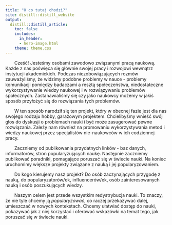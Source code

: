 ```yaml
---
title: "O co tutaj chodzi?"
site: distill::distill_website
output:
  distill::distill_article:
    toc: false
    includes:
      in_header:
      - hero-image.html
    theme: theme.css
---
```



<span style="margin-left:2em"> Cześć! Jesteśmy osobami zawodowo związanymi pracą naukową. Każde z nas poświęca się głównie swojej pracy i rozwojowi wewnątrz instytucji akademickich. Podczas niezobowiązujących rozmów zauważyliśmy, że widzimy podobne problemy w nauce - problemy komunikacji pomiędzy badaczami a resztą społeczeństwa, niedostateczne wykorzystywanie wiedzy naukowej i w rozwiązywaniu problemów społecznych. Zastanawialiśmy się czy jako naukowcy możemy w jakiś sposób przyłożyć się do rozwiązania tych problemów.   </span>

<span style="margin-left:2em"> W ten sposób narodził się ten projekt, który w obecnej fazie jest dla nas swojego rodzaju hobby, garażowym projektem. Chcielibyśmy wnieść swój głos do dyskusji o problemach nauki i być może zasugerować pewne rozwiązania. Zależy nam również na promowaniu wykorzystywania metod i wiedzy naukowej przez specjalistów nie-naukowców w ich codziennej pracy.   

<span style="margin-left:2em">Zaczniemy od publikowania przydatnych linków - baz danych, informatorów, stron popularyzujących naukę. Następnie zaczniemy publikować poradniki, pomagające poruszać się w świecie nauki. Na koniec uruchomimy większe projekty związane z nauką i jej popularyzowaniem. 


<span style="margin-left:2em">Do kogo kierujemy nasz projekt? Do osób zaczynających przygodę z nauką, do popularyzatorów/ek, influencerów/ek, osób zainteresowanych nauką i osób poszukujących wiedzy. 

<span style="margin-left:2em"> Naszym celem jest przede wszystkim redystrybucja nauki. To znaczy, że nie tyle chcemy ją <i>popularyzować</i>, co raczej przekazywać dalej, umieszczać w nowych kontekstach. Chcemy ułatwiać dostęp do nauki, pokazywać jak z niej korzystać i oferować wskazówki na temat tego, jak poruszać się w świecie nauki.  
 </span>


